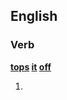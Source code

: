 ==English==

===Verb===
'''[[top]]s [[it]] [[off]]'''

# {{third-person singular of|[[top it off]]}}
